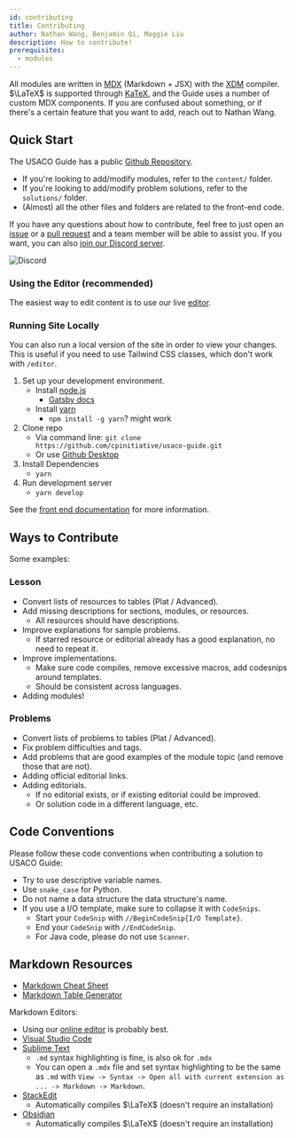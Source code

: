 ```yaml
---
id: contributing
title: Contributing
author: Nathan Wang, Benjamin Qi, Maggie Liu
description: How to contribute!
prerequisites:
  - modules
---
```


All modules are written in [MDX](https://mdxjs.com/) (Markdown + JSX) with the [XDM](https://github.com/wooorm/xdm) compiler.
$\LaTeX$ is supported through [KaTeX](https://katex.org/), and the Guide uses a number of custom MDX
components. If you are confused about something, or if there's a certain feature
that you want to add, reach out to Nathan Wang.

## Quick Start

The USACO Guide has a public
[Github Repository](https://github.com/cpinitiative/usaco-guide).

- If you're looking to add/modify modules, refer to the `content/` folder.
- If you're looking to add/modify problem solutions, refer to the `solutions/`
  folder.
- (Almost) all the other files and folders are related to the front-end code.

If you have any questions about how to contribute, feel free to just open an
[issue](https://github.com/cpinitiative/usaco-guide/issues) or a
[pull request](https://github.com/cpinitiative/usaco-guide/pulls) and a team
member will be able to assist you. If you want, you can also
[join our Discord server](https://discord.gg/UKbyewj2Ft).

![Discord](https://img.shields.io/discord/717477028072521797?label=Discord&style=for-the-badge)

### Using the Editor (recommended)

The easiest way to edit content is to use our live [editor](/editor).

### Running Site Locally

You can also run a local version of the site in order to view your changes. This
is useful if you need to use Tailwind CSS classes, which don't work with
`/editor`.

1. Set up your development environment.
   - Install [node.js](https://nodejs.org/en/)
     - [Gatsby docs](https://www.gatsbyjs.org/tutorial/part-zero/#install-nodejs-for-your-appropriate-operating-system)
   - Install [yarn](https://classic.yarnpkg.com/en/)
     - `npm install -g yarn`? might work
2. Clone repo
   - Via command line:
     `git clone https://github.com/cpinitiative/usaco-guide.git`
   - Or use [Github Desktop](https://desktop.github.com/)
3. Install Dependencies
   - `yarn`
4. Run development server
   - `yarn develop`

See the
[front end documentation](https://github.com/cpinitiative/usaco-guide/blob/master/docs/Front%20End%20Documentation.md)
for more information.

## Ways to Contribute

Some examples:

### Lesson

- Convert lists of resources to tables (Plat / Advanced).
- Add missing descriptions for sections, modules, or resources.
  - All resources should have descriptions.
- Improve explanations for sample problems.
  - If starred resource or editorial already has a good explanation, no need to
    repeat it.
- Improve implementations.
  - Make sure code compiles, remove excessive macros, add codesnips around
    templates.
  - Should be consistent across languages.
- Adding modules!

### Problems

- Convert lists of problems to tables (Plat / Advanced).
- Fix problem difficulties and tags.
- Add problems that are good examples of the module topic (and remove those that
  are not).
- Adding official editorial links.
- Adding editorials.
  - If no editorial exists, or if existing editorial could be improved.
  - Or solution code in a different language, etc.

## Code Conventions

Please follow these code conventions when contributing a solution to USACO Guide:

- Try to use descriptive variable names.
- Use `snake_case` for Python.
- Do not name a data structure the data structure's name.
- If you use a I/O template, make sure to collapse it with `CodeSnips`.
  - Start your `CodeSnip` with `//BeginCodeSnip{I/O Template}`.
  - End your `CodeSnip` with `//EndCodeSnip`.
  - For Java code, please do not use `Scanner`.

## Markdown Resources

- [Markdown Cheat Sheet](https://www.markdownguide.org/cheat-sheet/)
- [Markdown Table Generator](https://www.tablesgenerator.com/markdown_tables)

Markdown Editors:

- Using our [online editor](/editor) is probably best.
- [Visual Studio Code](https://code.visualstudio.com/)
- [Sublime Text](https://www.sublimetext.com/)
  - `.md` syntax highlighting is fine, is also ok for `.mdx`
  - You can open a `.mdx` file and set syntax highlighting to be the same as
    `.md` with
    `View -> Syntax -> Open all with current extension as ... -> Markdown -> Markdown`.
- [StackEdit](https://stackedit.io/)
  - Automatically compiles $\LaTeX$ (doesn't require an installation)
- [Obsidian](https://obsidian.md/)
  - Automatically compiles $\LaTeX$ (doesn't require an installation)

<!-- - Don't link CF if it's already included in "Contest Materials." -->
